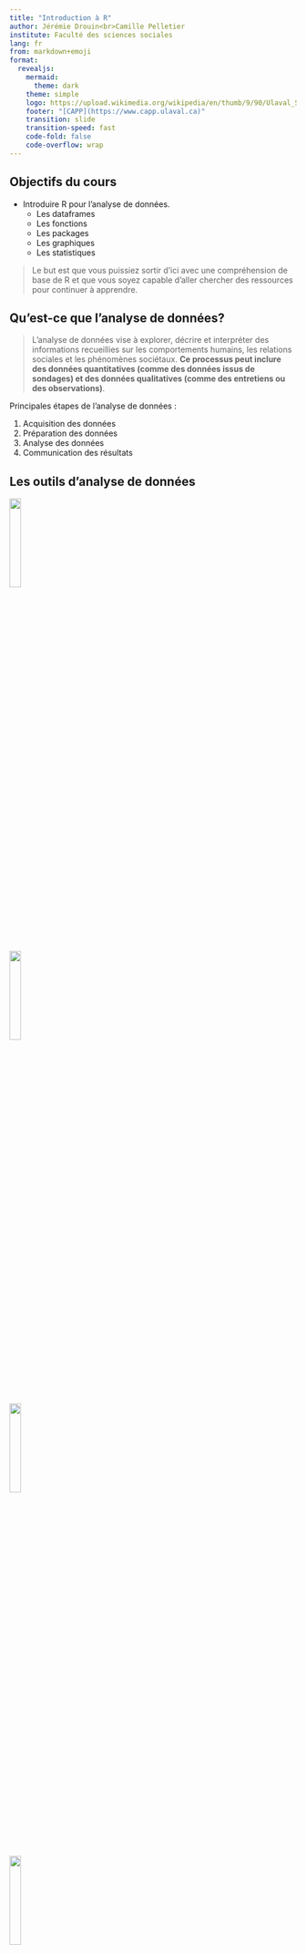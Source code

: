 ```yaml
---
title: "Introduction à R"
author: Jérémie Drouin<br>Camille Pelletier
institute: Faculté des sciences sociales
lang: fr
from: markdown+emoji
format:
  revealjs:
    mermaid: 
      theme: dark
    theme: simple
    logo: https://upload.wikimedia.org/wikipedia/en/thumb/9/90/Ulaval_Shield.svg/800px-Ulaval_Shield.svg.png
    footer: "[CAPP](https://www.capp.ulaval.ca)"
    transition: slide
    transition-speed: fast
    code-fold: false
    code-overflow: wrap
---
```


## Objectifs du cours{.smaller}

- Introduire R pour l'analyse de données.
  - Les dataframes
  - Les fonctions
  - Les packages 
  - Les graphiques
  - Les statistiques

> Le but est que vous puissiez sortir d'ici avec une compréhension de base de R et que vous soyez capable d'aller chercher des ressources pour continuer à apprendre.

## Qu'est-ce que l'analyse de données?{.smaller}

> L'analyse de données vise à explorer, décrire et interpréter des informations recueillies sur les comportements humains, les relations sociales et les phénomènes sociétaux. **Ce processus peut inclure des données quantitatives (comme des données issus de sondages) et des données qualitatives (comme des entretiens ou des observations)**.

::: {.incremental}
Principales étapes de l'analyse de données :

1. Acquisition des données
2. Préparation des données
3. Analyse des données
4. Communication des résultats
:::


## Les outils d'analyse de données{.smaller}

![](https://upload.wikimedia.org/wikipedia/commons/e/ea/SPSS_logo.svg){.absolute top=400 left=100 width="20%"}

![](https://upload.wikimedia.org/wikipedia/commons/7/79/Stata_logo_med_blue.png){.absolute top=150 left=800 width="20%"}

![](https://upload.wikimedia.org/wikipedia/commons/thumb/c/c3/Python-logo-notext.svg/800px-Python-logo-notext.svg.png){.absolute top=400 left=800 width="20%"}

![](https://upload.wikimedia.org/wikipedia/commons/thumb/1/1f/Julia_Programming_Language_Logo.svg/1024px-Julia_Programming_Language_Logo.svg.png){.absolute top=100 left=100 width="20%"}

![](https://upload.wikimedia.org/wikipedia/commons/thumb/1/1b/R_logo.svg/1024px-R_logo.svg.png){.absolute top=200 left=330 width="40%"}


## Pourquoi R?{.smaller}

![](https://upload.wikimedia.org/wikipedia/commons/thumb/1/1b/R_logo.svg/1024px-R_logo.svg.png){.absolute top=0 left=800 width="20%"}

<br><br>

### Open source

- Gratuit
- Collaboratif
- Communauté active
  - StackExchange
  - stackoverflow
  - reddit.com/r/Rlanguage 
- Adapté aux besoins des utilisateurs

:::{.notes}
Open source c'est un modèle de développement de logiciels où le code est accessible à tous. Dans un logiciel open source, ce code est publié publiquement, permettant à n'importe qui de le lire, le modifier, le partager, et l'améliorer.
:::

## Pourquoi R?{.smaller}

![](https://upload.wikimedia.org/wikipedia/commons/thumb/1/1b/R_logo.svg/1024px-R_logo.svg.png){.absolute top=0 left=800 width="20%"}

<br><br>

### Packages

- Offre une extension des fonctionnalités de base presque infinie
- Peux répondre à des besoins très spécifiques
- 21,744 packages sur CRAN (Comprehensive R Archive Network)
  - Principal dépôt où sont hébergés les packages R
- Beaucoup plus sur GitHub
  - En plus de CRAN, de nombreux chercheurs publient leurs packages sur GitHub, une plateforme de partage de code

:::{.notes}
Chaque tâche spécifique lié à l'analyse de donnéees peut être automatisé et facilité par R. Collègue récemment à la CLESSN catégorisé les code postaux à la main. 
:::

## Pourquoi R?{.smaller}

![](https://upload.wikimedia.org/wikipedia/commons/thumb/1/1b/R_logo.svg/1024px-R_logo.svg.png){.absolute top=0 left=800 width="20%"}

<br><br>

### Packages CLESSN

<!-- NOTE: Ajouter descriptions packages -->

- [sondr](https://github.com/clessnverse/sondr)
  - Permet l'automatisation de plusieurs aspects de l'analyse de données. Nous permet de faire des analyses factorielles en quelques secondes.
- [clellm](https://github.com/clessn/clellm)
  - Permet d'utiliser des LLM open-source directement en R et permet d'utiliser des fonctions disponibles seulement en Python, en R.
- [clessnize](https://github.com/clessnverse/clessnize)
  - Permet de standardiser le style de nos graphiques rapidement sans avoir à répéter les mêmes étapes à chaque fois.

## Pourquoi R?{.smaller}

![](https://upload.wikimedia.org/wikipedia/commons/thumb/1/1b/R_logo.svg/1024px-R_logo.svg.png){.absolute top=0 left=800 width="20%"}

<br><br>

### Tidyverse

- Collection de packages pour la manipulation de données

- `dplyr` : manipulation de données
- `ggplot2` : graphiques
- `tidyr` : nettoyage de données
- `readr` : importation de données
- `stringr` : manipulation de chaînes de caractères

## Pourquoi R?{.smaller}

![](https://upload.wikimedia.org/wikipedia/commons/thumb/1/1b/R_logo.svg/1024px-R_logo.svg.png){.absolute top=0 left=800 width="20%"}

<br><br>

### Reproductibilité

- Les scripts R permettent de partager facilement le travail
- Rendre les analyses reproductibles
- Permet de retracer les erreurs
- Partager le code [(GitHub, GitLab, etc.)](https://github.com/clessn/beyond_multiple_choices)
  - Encourage la transparence et la collaboration dans la recherche

## Pourquoi R?{.smaller}

![](https://upload.wikimedia.org/wikipedia/commons/thumb/1/1b/R_logo.svg/1024px-R_logo.svg.png){.absolute top=0 left=800 width="20%"}

<br><br>

### Très utilisé en science sociale

- Beaucoup de ressources
- Beaucoup de tutoriels orientés vers les sciences sociales
  - Datacamp
  - swirl()
  - Coursera

#### Bref... important d'utiliser les mêmes outils que les chercheurs dans votre domaine

## Pourquoi R?{.smaller}

![](https://upload.wikimedia.org/wikipedia/commons/thumb/1/1b/R_logo.svg/1024px-R_logo.svg.png){.absolute top=0 left=800 width="20%"}

<br><br>

### Exemples d'utilisation par des organisations

- [Utilisé par AirBnB pour l'analyse de données](https://medium.com/airbnb-engineering/using-r-packages-and-education-to-scale-data-science-at-airbnb-906faa58e12d)

- [Utilisé par la BBC pour leurs graphiques](https://bbc.github.io/rcookbook/)

- [Utilisé par la MLB pour l'analyse de données](https://billpetti.github.io/baseballr/)

- [Utilisé par Vox Pop Labs (Boussole électorale) pour l'analyse de données](https://github.com/voxpoplabs)

- [Utilisé par Google, Facebook, Amazon, etc.](https://makemeanalyst.com/companies-using-r/)



## Pourquoi R?{.smaller}

### La CLESSN 

![](https://www.clessn.com/assets/img/logo-black.svg){.absolute top=420 left=630 width="30%"}
![](img/yaduf.png){.absolute top=300 left=0 width="35%"}
Chaire de leadership en enseignement des sciences sociales numériques (CLESSN)


::::{.columns}

:::{.column width="50%"}
- Titulaire: Yannick Dufresne
:::

:::{.column width="50%"}
- Objectif: Développer des compétences en science des données pour les étudiants en sciences sociales à travers des projets de recherche et des formations
:::

::::

## [Datagotchi](https://usa.datagotchi.com){.smaller}

![](img/datagotchi_usa.png){.absolute top=0 left=850 width="30%"}

::::{.columns}

:::{.column width="80%"}

- Application utilisant des variables lifestyles pour prédire le vote
- Utiliser R et l'analyse de données à travers ce projet:
  - Prototypage en Shiny
  - Nettoyage des données
  - Analyse factorielle
  - Régressions et modèles
  - Visualisation

:::

:::{.column width="20%"}
:::

::::

## 

![](img/datagotchi_graph.png){.absolute top=0 left=0 width="200%"}

::: {.r-stack}

![](img/cartogram.png){.fragment .absolute top=0 left=0 width="200%"}

![](img/turnout.png){.fragment .absolute top=0 left=0 width="200%"}

::: 


## Analyse textuelle{.smaller}

- Analyse de ton 
  - Est-ce que le texte est positif ou négatif?

![](img/time_series_by_article.png){.absolute top=200 left=70 width="80%"}  

## Mais aussi ...{.smaller}

- Catégorisation de texte 
  - Est-ce que le texte parle de politique, de santé, de sport?
- Analyse d'image
- Transcription audio

## R : Au-delà de l'analyse de données{.smaller}

- R ne se limite pas à l'analyse statistique, il peut aussi être utilisé pour développer des [applications web interactives](https://mdubel.shinyapps.io/shark-attack/)

![](img/shinygotchi_front.png)

## Après R {.smaller}

### Apprendre R vous permet de comprendre d'autres langages de programmation

- Python
- Julia
- SQL
- JavaScript
- HTML/CSS
- Bash 

## Installer R et RStudio{.smaller}

- C'est quoi la différence entre R et RStudio?
- R est le moteur, RStudio est le véhicule
- R est le langage, RStudio est la feuille de papier
- RStudio facilite l'utilisation de R
- RStudio est un IDE (Integrated Development Environment)
- Personnalisation de l'environnement de travail

<br><br>

### À télécharger :

- [Installer R](https://cran.r-project.org/)
- [Installer RStudio](https://www.rstudio.com/products/rstudio/download/)

## {background-image="img/rstudio.png"}
## {background-image="img/rstudio_script.png"}
## {background-image="img/rstudio_console.png"}
## {background-image="img/rstudio_files.png"}
## {background-image="img/rstudio_env.png"}

## Avant de commencer : Concept important {.smaller}

### Le chemin d'arborescence

- À tout moment vous devez savoir où vous êtes dans votre ordinateur pour pouvoir importer des données, exporter des graphiques ou mettre des fichiers en relation
- Votre R pointe toujours vers un endroit spécifique dans votre ordinateur. Vous devez savoir où pour pouvoir importer des données
- La fonction `getwd()` dans R permet de savoir où vous êtes

![](https://habefast.ch/wp-content/uploads/2022/03/habefast-infographies-web-arborescence.png){.absolute top=400 left=75 width="80%"}

## Avant de commencer : Concept important{.smaller}

### Planifier avant de coder

#### La plus grosse erreur est de commencer à coder sans savoir ce que vous voulez faire

<br>

- Clarifer vos objectifs: Qu'est-ce que vous voulez faire?
  - Nettoyer des données?
  - Faire un graphique?

Les possibilités sont infinies, donc il est important de savoir où vous voulez aller

## Avant de commencer : Concept important{.smaller}

### Décomposer le problème

- Une fois que vous savez ce que vous voulez faire, il est important de décomposer le problème en petites étapes
- Un script R pour une seule tâche
  - Bien nommer vos scripts pour savoir ce qu'ils font
  - Exemples:
    - `1_collecte.R`
    - `2_nettoyage.R`
    - `3_analyse.R`
    - `4_graphique.R`
- Chaque script doit être clair et facile à comprendre
- Commenter votre code avec des `#`

## Importer des données{.smaller}

- Les données sont souvent dans des fichiers Excel, CSV, ou autres
  - On utilise des fonctions comme `read.csv()` pour lire les fichiers 

<br>

```r
df <- read.csv("chemin/vers/data.csv")
```
<br>

- Dans cette ligne de code il y a plusieurs éléments importants:
  - Le nom de l'objet : `df` dans ce cas-ci, c'est un dataframe
  - L'opérateur d'assignation : `<-` 
  - La fonction qui permet de lire le fichier : `read.csv()`
  - Le chemin vers le fichier : `"chemin/vers/data.csv"`

## Chemins d'arborescence{.smaller}

#### Important de comprendre comment spécifier le chemin vers un fichier

Voici les deux façons de spécifier le chemin :

- Absolu: `/Users/username/Documents/projet/data/data.csv`
  - Utile seulement sur votre ordinateur, un autre utilisateur ne pourra pas utiliser le même chemin

- Relatif: `data/data.csv`
  - Utile pour partager le code avec d'autres utilisateurs
  
<br>

#### Différence entre mac et windows

- Mac: `/`
- Windows: `\` (il faut s'assurer de changer les `\` pour des `/`)


## Importer des données{.smaller}

Autres fonctions pour importer des données dépendamment du format:

- `df <- readxl::read_excel("chemin/vers/data.xlsx")`
- `df <- readRDS("chemin/vers/data.rds")`

![](img/df_in_env.png){.absolute top=300 left=150 width="70%"}

## Anatomie d'une ligne de code {.smaller}

Prenons un exemple simple :
```r
resultat <- mean(df$age, na.rm = TRUE)
```

Décomposons cette ligne :

- `resultat` : nom de l'objet où on stocke le résultat
- `<-` : opérateur d'assignation
- `mean()` : fonction qui calcule la moyenne
- `df$age` : variable 'age' du dataframe 'df'
- `na.rm = TRUE` : argument de la fonction (ignorer les NA)

::::{.notes}
Cette ligne de code calcule la moyenne de la variable 'age' en ignorant les valeurs manquantes (NA) et stocke le résultat dans un objet nommé 'resultat'
::::

## Les types de données dans R {.smaller}

### Types de base :

- `numeric` : nombres (avec ou sans décimales)
```r
age <- 25        # integer
taille <- 1.75   # double
```

- `character` : texte (chaînes de caractères)
```r
nom <- "Pierre"
ville <- 'Montréal'  # simple ou double quotes
```

- `logical` : TRUE ou FALSE
```r
est_etudiant <- TRUE
a_un_emploi <- FALSE
```

## Les types de données dans R {.smaller}

### Types spéciaux :

- `factor` : catégories
```r
niveau <- factor(c("Débutant", "Intermédiaire", "Avancé"))
```

- `Date` : dates
```r
date <- as.Date("2025-01-14")
```

- `NA` : valeurs manquantes
```r
donnees <- c(1, NA, 3, NA, 5)
```

## Parenthèses, guillemets et virgules {.smaller}

### Les parenthèses () :
- Délimitent les arguments d'une fonction
- Doivent toujours être fermées
```r
# Correct
moyenne <- mean(donnees)

# Incorrect - parenthèse manquante
moyenne <- mean(donnees
```

### Les virgules :
- Séparent les arguments d'une fonction
```r
# Correct
resultat <- sum(1, 2, 3, na.rm = TRUE)

# Incorrect - virgule manquante
resultat <- sum(1 2 3, na.rm = TRUE)
```

## Assignation : = vs <- {.smaller}

### L'opérateur <- :
- Recommandé pour l'assignation de variables
- Plus clair et explicite
- Standard dans la communauté R
```r
age <- 25
nom <- "Alice"
```

### L'opérateur = :
- Utilisé principalement pour les arguments de fonctions
- Peut créer de la confusion
```r
# Pour les arguments de fonction
mean(x = donnees, na.rm = TRUE)

# Éviter pour l'assignation
age = 25  # Fonctionne mais non recommandé
```

## Messages d'erreur courants {.smaller}

### Erreur de syntaxe
```r
# Message d'erreur
Error: unexpected symbol in "mon code"

# Cause probable
# Parenthèse ou guillemet manquant
```

### Objet non trouvé
```r
# Message d'erreur
Error: object 'data' not found

# Causes probables
# - Faute de frappe dans le nom
# - Objet non créé
# - Mauvais working directory
```

## Messages d'erreur (suite) {.smaller}

### Comment réagir aux erreurs :

1. Ne pas paniquer ! Les erreurs sont normales
2. Lire attentivement le message d'erreur
3. Vérifier la ligne indiquée dans le message
4. Points à vérifier :
   - Parenthèses fermées ?
   - Guillemets fermés ?
   - Virgules aux bons endroits ?
   - Noms d'objets corrects ?
   - Package chargé (`library()`) ?

::::{.notes}
Encourager les étudiants à voir les erreurs comme des opportunités d'apprentissage
::::

# Codons!

## Nous allons utiliser le dataframe `swiss`{.smaller}

```r
# Charger les packages nécessaires
library(dplyr) # Manipulation de données
library(ggplot2) # Graphiques

# Importer les données swiss (jeu de données intégré)
df <- swiss

# Explorer les données
View(df)
summary(df)
names(df)
head(df)
ncol(df)
nrow(df)

```

## Analyse rapide d'une variable

```r
# Voir le nombre de valeurs pour chaque élément d'une variable
table(df$Fertility)

# Histogramme de la variable 'Fertility'
hist(df$Fertility)

# Obtenir la moyenne de la variable 'Fertility'
mean(df$Fertility)

```

- `$` permet d'accéder à une variable dans un dataframe.
- On accède à la variable `Fertility` dans le dataframe `df` avec `df$Fertility`

## Filter et sélectionner des variables

```r
# Sélectionner des colonnes 
# (par exemple, Fertility, Education et Agriculture)

df_selected <- df %>%
  select(Fertility, Education, Agriculture)

# Filtrer les lignes pour inclure uniquement les cantons 
# avec une fertilité supérieure à la moyenne

mean_fertility <- mean(df_selected$Fertility, na.rm = TRUE)

df_filtered <- df_selected %>%
  filter(Fertility > mean_fertility)
```

## Modifier des variables

```r
# Créer une nouvelle variable binaire "high_agriculture" 
# indiquant si le pourcentage d'agriculture est supérieur à 50

df_mutated <- df_filtered %>%
  mutate(high_agriculture = ifelse(Agriculture > 50, 1, 0))

# Regrouper par "high_agriculture" et calculer la moyenne de l'éducation

df_summarized <- df_mutated %>%
  group_by(high_agriculture) %>%
  summarize(moyenne_education = mean(Education, na.rm = TRUE))

# Afficher le résultat final
print(df_summarized)
```

## Représentation graphique des données{.smaller}

### Principes généraux de la visualisation

- Montrer les données 
  - Évitez les distractions inutiles
- Choisir des visualisations appropriées 
  - Quelles informations seront utiles ?
- Éviter les graphiques « spaghetti » 
  - Évitez les lignes trop complexes qui se chevauchent et s'entremêlent
- Commencer en noir et blanc 
  - Utiliser les couleurs de manière efficace

## Visualisation avec ggplot2{auto-animate=true}

### Initialiser un graphique

```.r
ggplot(df, aes(x = Agriculture, y = Fertility, color = Education)) 
```
- `df` est le dataframe
- `aes()` est la fonction qui permet de spécifier les variables à utiliser
- `x` et `y` sont les variables à utiliser pour les axes x et y
- `color` est la variable à utiliser pour la couleur

## Visualisation avec ggplot2{auto-animate=true}

### Ajouter un geom_()

```.r
ggplot(df, aes(x = Agriculture, y = Fertility, color = Education)) +
  geom_point(alpha = 0.8) # Le alpha est la transparence
```

- Il existe plusieurs `geom_()` pour différents types de graphiques
  - `geom_point()` est pour un nuage de points
  - `geom_line()` est pour un graphique en ligne
  - `geom_bar()` est pour un graphique en barres
  - `geom_histogram()` est pour un histogramme

## Visualisation avec ggplot2{auto-animate=true}

### Ajouter une échelle de couleur

```.r
ggplot(df, aes(x = Agriculture, y = Fertility, color = Education)) +
  geom_point(alpha = 0.8) + # Le alpha est la transparence
  scale_color_gradient(low = "blue", high = "red", name = "Éducation") 
```

- `scale_color_gradient()` permet de spécifier les couleurs pour la variable `Education`
- `low` et `high` sont les couleurs pour les valeurs les plus basses et les plus hautes
- `name` est le nom de la légende
- Vous pouvez utiliser les hexcodes pour les couleurs

## Visualisation avec ggplot2{auto-animate=true}

### Ajouter des titres et des labels

```.r
ggplot(df, aes(x = Agriculture, y = Fertility, color = Education)) +
  geom_point(alpha = 0.8) + # Le alpha est la transparence
  scale_color_gradient(low = "blue", high = "red", name = "Éducation") +
  labs(
    title = "Relation entre l'agriculture et la fertilité en Suisse",
    x = "Pourcentage d'agriculture",
    y = "Fertilité"
  ) 
```

## Visualisation avec ggplot2{auto-animate=true}

### Ajouter un thème

```.r
ggplot(df, aes(x = Agriculture, y = Fertility, color = Education)) +
  geom_point(alpha = 0.8) + # Le alpha est la transparence
  scale_color_gradient(low = "blue", high = "red", name = "Éducation") +
  labs(
    title = "Relation entre l'agriculture et la fertilité en Suisse",
    x = "Pourcentage d'agriculture",
    y = "Fertilité"
  ) +
  theme_minimal()
```

- `theme_minimal()` est un thème minimaliste
- Il existe plusieurs thèmes prédéfinis dans ggplot2
- Vous pouvez aussi créer votre propre thème

## Visualisation avec ggplot2{auto-animate=true}

### Sauvegarder le graphique

```.r
ggplot(df, aes(x = Agriculture, y = Fertility, color = Education)) +
  geom_point(alpha = 0.8) + # Le alpha est la transparence
  scale_color_gradient(low = "blue", high = "red", name = "Éducation") +
  labs(
    title = "Relation entre l'agriculture et la fertilité en Suisse",
    x = "Pourcentage d'agriculture",
    y = "Fertilité"
  ) +
  theme_minimal()

ggsave("nom_du_graphique.png", width = 10, height = 6)
```

- Vous pouvez spécifier le format du graphique (png, pdf, etc.) ainsi que le chemin pour sauvegarder le graphique

## Visualisation avec ggplot2{auto-animate=true}

### Un histogramme de la variable Fertility

```r
ggplot(df, aes(x = Fertility)) +
  geom_histogram(fill = "skyblue", color = "white", bins = 5) +
  labs(
    title = "Distribution de la fertilité en Suisse",
    x = "Fertilité",
    y = "Nombre de cantons"
  ) +
  theme_minimal()
```

## Analyse statistique

```r
# Calculer la corrélation entre Fertility et Agriculture

correlation <- cor(df$Fertility, df$Agriculture)
print(paste("Corrélation entre Fertility et Agriculture:", round(correlation, 2)))

# Effectuer une régression linéaire avec Fertility comme variable dépendante

modele <- lm(Fertility ~ Agriculture, data = df)

# Afficher le résumé du modèle de régression

summary(modele)
```

## Bonnes pratiques

### [style.tidyverse.org](https://style.tidyverse.org/)

- Utilisé par la communauté R pour standardiser le style du code
- Utilisé par [Google](https://google.github.io/styleguide/Rguide.html) 
- Utilisé par des packages populaires comme [stylr](https://styler.r-lib.org/) et [lintr](https://lintr.r-lib.org/)

## Bonnes pratiques {.smaller}

### Règles générales :

- Nommer vos fichiers de manière descriptive
- Utiliser des minuscules seulement et aucun caractère spécial comme é ou à
- Si vos fichiers contiennent plusieurs mots, les séparer par des underscores `_`
- Exemple: `nettoyage_donnees.R`
- Utiliser des chiffres pour ordonner vos scripts
- Évitez d'écrire des lignes de code trop longues
- Utiliser la convention `snake_case` plutôt que `camelCase`
- Nommez vous dataframe de façon standard. `df_` ou `data_`

## Organiser votre environnement de travail

```bash
/votre_projet
├── data
│   ├── processed
│   │   └── data_clean.csv
│   └── raw
│       └── data_raw.csv
├── docs
│   └── article
│       ├── articles.qmd
│       └── references.bib
├── R
│   ├── 2_analysis.R
│   └── 3_graph.R
├── README.md
└── results
    └── graphs
        └── 1_bar_graph.png
 
```

## En apprendre plus{.smaller} 

- [swirl](https://swirlstats.com/students.html)
- [Datacamp](https://www.datacamp.com/)
- [R4DS (R for Data Science)](https://r4ds.had.co.nz/)
- [Advanced R](https://adv-r.hadley.nz/)


## Ressources{.smaller}

Quoi faire quand ça ne fonctionne pas?

- ChatGPT
  - Être clair et précis dans vos requêtes
  - Expliquer la structure de vos données
  - Copier-coller le message d'erreur
  - Copier-coller la documentation d'un package
- Réessayer ChatGPT
  - C'est rare que ChatGPT ne trouve pas la réponse
- La documentation de R (ex: `?mean()` dans votre console)
- Google
  - Stackoverflow
  - Stackexchange

## Conclusion
